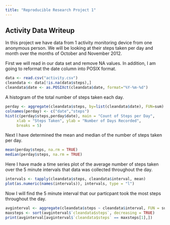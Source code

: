 ```yaml
---
title: "Reproducible Research Project 1"
---
```

## Activity Data Writeup

In this project we have data from 1 activity monitoring device from one anonymous person. We will be looking at their steps taken per day and month over the months of October and November 2012.

First we will read in our data set and remove NA values. In addition, I am 
going to reformat the date column into POSIX format.

```r
data <- read.csv("activity.csv")
cleandata <- data[!is.na(data$steps),]
cleandata$date <- as.POSIXct(cleandata$date, format="%Y-%m-%d")
```

A histogram of the total number of steps taken each day. 
```r
perday <- aggregate(cleandata$steps, by=list(cleandata$date), FUN=sum)
colnames(perday) <- c("date","steps")
hist(c(perday$steps,perday$date), main = "Count of Steps per Day", 
     xlab = "Steps Taken", ylab = "Number of Days Recorded",
     breaks = 5)
```

Next I have determined the mean and median of the number of steps taken per day.
```r
mean(perday$steps, na.rm = TRUE)
median(perday$steps, na.rm = TRUE)
```

Here I have made a time series plot of the average number of steps taken over
the 5 minute intervals that data was collected throughout the day.
```r
intervals <- tapply(cleandata$steps, cleandata$interval, mean)
plot(as.numeric(names(intervals)), intervals, type = "l")
```

Now I will find the 5 minute interval that our particpant took the most steps
throughout the day. 
```r
avginterval <- aggregate(cleandata$steps ~ cleandata$interval, FUN = sum)
maxsteps <- sort(avginterval$`cleandata$steps`, decreasing = TRUE)
print(avginterval[avginterval$`cleandata$steps` == maxsteps[1],])
```

